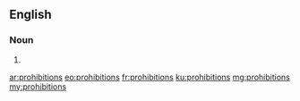 ==English==

===Noun===
{{head|en|plural}}

# {{plural of|prohibition|lang=en}}

[[ar:prohibitions]]
[[eo:prohibitions]]
[[fr:prohibitions]]
[[ku:prohibitions]]
[[mg:prohibitions]]
[[my:prohibitions]]